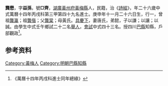 {{明清人物信息框
| 姓名 = 龔懋
| 原名 =
| 圖片名稱= 
| 圖片大小 =
| 圖片說明 = 
| 最高職務 =
| 國家 = 大明 
| 爵位 =
| 籍貫 = [[湖廣|湖廣]][[黃州府|黃州府]][[黃梅縣|黃梅縣]]
| 族裔 = 
| 旗籍 = 
| 字號 = 
| 諡號 =
| 出生日期 = 庚申年十一月二十六日
| 出生地點 =
| 逝世日期 = 
| 逝世地點 =
| 墓葬 =
| 配偶 = 唐氏
| 親屬 = 曾祖[[龔瀛|龔瀛]]，祖[[龔偕|龔偕]]，父[[龔棠|龔棠]]，母黃氏
| 出身 =
* 萬曆十四年丙戌科進士
| 經歷 =
| 著作 =  
}}

'''龔懋'''{{BD|1561年||？年||}}，字'''益孫'''，號'''□齊'''，[[湖廣|湖廣]][[黃州府|黃州府]][[黃梅縣|黃梅縣]]人，民籍，治《[[詩經|詩經]]》，年二十六歲中式萬曆十四年丙戌科第三甲第四十九名進士。庚申年十一月二十六日生，行一，曾祖[[龔瀛|龔瀛]]；祖[[龔偕|龔偕]]；父[[龔棠|龔棠]]；母黃氏。[[具慶下|具慶下]]，妻唐氏，弟懿，子以謙；以讓；以誠。由學生中式壬午鄉試二十二名[[舉人|舉人]]，[[會試|會試]]中式四十三名。授四川[[巴縣|巴縣]]知縣，戶部觀政<ref>《萬曆十四年丙戌科進士同年總綠》</ref>。

== 参考资料 ==
{{reflist}}

{{萬曆十四年丙戌科殿试金榜}}

{{Authority control}}

{{DEFAULTSORT:}}
[[Category:黃梅人|Category:黃梅人]]
[[Category:明朝巴縣知縣|Category:明朝巴縣知縣]]


{{明朝人物小作品}}